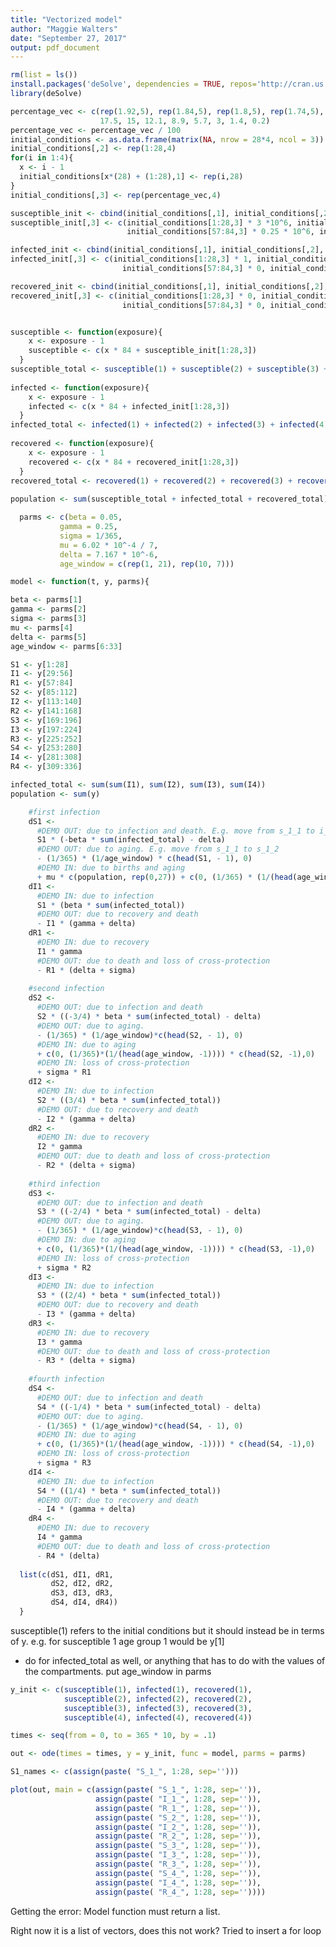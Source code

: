 ```yaml
---
title: "Vectorized model"
author: "Maggie Walters"
date: "September 27, 2017"
output: pdf_document
---
```

```r
rm(list = ls())
install.packages('deSolve', dependencies = TRUE, repos='http://cran.us.r-project.org')
library(deSolve)

```

```r
percentage_vec <- c(rep(1.92,5), rep(1.84,5), rep(1.8,5), rep(1.74,5),
                    17.5, 15, 12.1, 8.9, 5.7, 3, 1.4, 0.2)
percentage_vec <- percentage_vec / 100
initial_conditions <- as.data.frame(matrix(NA, nrow = 28*4, ncol = 3))
initial_conditions[,2] <- rep(1:28,4)
for(i in 1:4){
  x <- i - 1
  initial_conditions[x*(28) + (1:28),1] <- rep(i,28)
}
initial_conditions[,3] <- rep(percentage_vec,4)

susceptible_init <- cbind(initial_conditions[,1], initial_conditions[,2], rep(NA, 112))
susceptible_init[,3] <- c(initial_conditions[1:28,3] * 3 *10^6, initial_conditions[29:56,3] * 1.5 * 10^6, 
                          initial_conditions[57:84,3] * 0.25 * 10^6, initial_conditions[85:112,3] * 0.24 * 10^6)

infected_init <- cbind(initial_conditions[,1], initial_conditions[,2], rep(NA, 112))
infected_init[,3] <- c(initial_conditions[1:28,3] * 1, initial_conditions[29:56,3] * 0, 
                         initial_conditions[57:84,3] * 0, initial_conditions[85:112,3] * 0)

recovered_init <- cbind(initial_conditions[,1], initial_conditions[,2], rep(NA, 112))
recovered_init[,3] <- c(initial_conditions[1:28,3] * 0, initial_conditions[29:56,3] * 0, 
                         initial_conditions[57:84,3] * 0, initial_conditions[85:112,3] * 0)


susceptible <- function(exposure){
    x <- exposure - 1
    susceptible <- c(x * 84 + susceptible_init[1:28,3])
  }
susceptible_total <- susceptible(1) + susceptible(2) + susceptible(3) + susceptible(4)
  
infected <- function(exposure){
    x <- exposure - 1
    infected <- c(x * 84 + infected_init[1:28,3])
  } 
infected_total <- infected(1) + infected(2) + infected(3) + infected(4)
  
recovered <- function(exposure){
    x <- exposure - 1
    recovered <- c(x * 84 + recovered_init[1:28,3])
  } 
recovered_total <- recovered(1) + recovered(2) + recovered(3) + recovered(4)
  
population <- sum(susceptible_total + infected_total + recovered_total)

  parms <- c(beta = 0.05,
           gamma = 0.25,
           sigma = 1/365,
           mu = 6.02 * 10^-4 / 7,
           delta = 7.167 * 10^-6,
           age_window = c(rep(1, 21), rep(10, 7)))


```

```r
model <- function(t, y, parms){

beta <- parms[1]
gamma <- parms[2]
sigma <- parms[3]
mu <- parms[4]
delta <- parms[5]
age_window <- parms[6:33]

S1 <- y[1:28]
I1 <- y[29:56]
R1 <- y[57:84]
S2 <- y[85:112]
I2 <- y[113:140]
R2 <- y[141:168]
S3 <- y[169:196]
I3 <- y[197:224]
R3 <- y[225:252]
S4 <- y[253:280]
I4 <- y[281:308]
R4 <- y[309:336]

infected_total <- sum(sum(I1), sum(I2), sum(I3), sum(I4))
population <- sum(y)

    #first infection
    dS1 <-  
      #DEMO OUT: due to infection and death. E.g. move from s_1_1 to i_1_1
      S1 * (-beta * sum(infected_total) - delta) 
      #DEMO OUT: due to aging. E.g. move from s_1_1 to s_1_2
      - (1/365) * (1/age_window) * c(head(S1, - 1), 0)
      #DEMO IN: due to births and aging
      + mu * c(population, rep(0,27)) + c(0, (1/365) * (1/(head(age_window, -1)))) * c(head(S1, -1), 0)
    dI1 <- 
      #DEMO IN: due to infection 
      S1 * (beta * sum(infected_total))
      #DEMO OUT: due to recovery and death
      - I1 * (gamma + delta)
    dR1 <-
      #DEMO IN: due to recovery
      I1 * gamma 
      #DEMO OUT: due to death and loss of cross-protection
      - R1 * (delta + sigma)
    
    #second infection
    dS2 <- 
      #DEMO OUT: due to infection and death
      S2 * ((-3/4) * beta * sum(infected_total) - delta) 
      #DEMO OUT: due to aging.
      - (1/365) * (1/age_window)*c(head(S2, - 1), 0)
      #DEMO IN: due to aging 
      + c(0, (1/365)*(1/(head(age_window, -1)))) * c(head(S2, -1),0)
      #DEMO IN: loss of cross-protection
      + sigma * R1 
    dI2 <- 
      #DEMO IN: due to infection
      S2 * ((3/4) * beta * sum(infected_total)) 
      #DEMO OUT: due to recovery and death
      - I2 * (gamma + delta)
    dR2 <-  
      #DEMO IN: due to recovery
      I2 * gamma 
      #DEMO OUT: due to death and loss of cross-protection
      - R2 * (delta + sigma)
    
    #third infection
    dS3 <- 
      #DEMO OUT: due to infection and death
      S3 * ((-2/4) * beta * sum(infected_total) - delta) 
      #DEMO OUT: due to aging.
      - (1/365) * (1/age_window)*c(head(S3, - 1), 0) 
      #DEMO IN: due to aging 
      + c(0, (1/365)*(1/(head(age_window, -1)))) * c(head(S3, -1),0)
      #DEMO IN: loss of cross-protection
      + sigma * R2
    dI3 <- 
      #DEMO IN: due to infection
      S3 * ((2/4) * beta * sum(infected_total)) 
      #DEMO OUT: due to recovery and death
      - I3 * (gamma + delta)
    dR3 <- 
      #DEMO IN: due to recovery
      I3 * gamma 
      #DEMO OUT: due to death and loss of cross-protection
      - R3 * (delta + sigma) 
    
    #fourth infection
    dS4 <- 
      #DEMO OUT: due to infection and death
      S4 * ((-1/4) * beta * sum(infected_total) - delta) 
      #DEMO OUT: due to aging.
      - (1/365) * (1/age_window)*c(head(S4, - 1), 0)
      #DEMO IN: due to aging 
      + c(0, (1/365)*(1/(head(age_window, -1)))) * c(head(S4, -1),0)
      #DEMO IN: loss of cross-protection
      + sigma * R3
    dI4 <- 
      #DEMO IN: due to infection
      S4 * ((1/4) * beta * sum(infected_total)) 
      #DEMO OUT: due to recovery and death
      - I4 * (gamma + delta)
    dR4 <- 
      #DEMO IN: due to recovery
      I4 * gamma 
      #DEMO OUT: due to death and loss of cross-protection
      - R4 * (delta) 
    
  list(c(dS1, dI1, dR1,
         dS2, dI2, dR2,
         dS3, dI3, dR3,
         dS4, dI4, dR4))
  }
```
susceptible(1) refers to the initial conditions but it should instead be in terms of y. e.g. for susceptible 1 age group 1 would be y[1]

* do for infected_total as well, or anything that has to do with the values of the compartments.
put age_window in parms


```r
y_init <- c(susceptible(1), infected(1), recovered(1),
            susceptible(2), infected(2), recovered(2),
            susceptible(3), infected(3), recovered(3),
            susceptible(4), infected(4), recovered(4))

times <- seq(from = 0, to = 365 * 10, by = .1)

out <- ode(times = times, y = y_init, func = model, parms = parms)

S1_names <- c(assign(paste( "S_1_", 1:28, sep='')))

plot(out, main = c(assign(paste( "S_1_", 1:28, sep='')), 
                   assign(paste( "I_1_", 1:28, sep='')),
                   assign(paste( "R_1_", 1:28, sep='')),
                   assign(paste( "S_2_", 1:28, sep='')), 
                   assign(paste( "I_2_", 1:28, sep='')),
                   assign(paste( "R_2_", 1:28, sep='')),
                   assign(paste( "S_3_", 1:28, sep='')), 
                   assign(paste( "I_3_", 1:28, sep='')),
                   assign(paste( "R_3_", 1:28, sep='')),
                   assign(paste( "S_4_", 1:28, sep='')), 
                   assign(paste( "I_4_", 1:28, sep='')),
                   assign(paste( "R_4_", 1:28, sep=''))))
```

Getting the error: Model function must return a list. 

Right now it is a list of vectors, does this not work? Tried to insert a for loop







